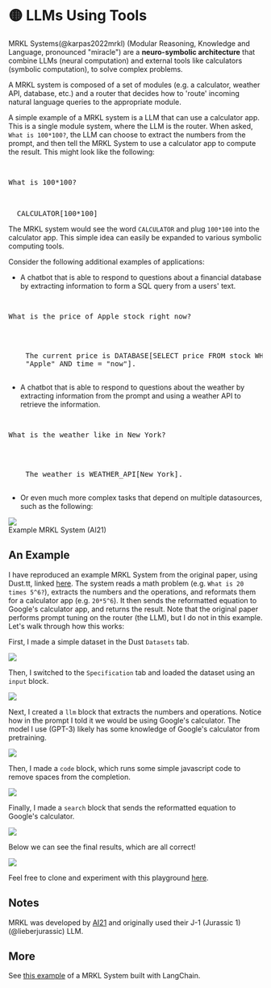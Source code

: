
# 🟡 LLMs Using Tools

MRKL Systems(@karpas2022mrkl) (Modular Reasoning, Knowledge and Language, pronounced "miracle")
are a **neuro-symbolic architecture** that combine LLMs (neural computation) and external
tools like calculators (symbolic computation), to solve complex problems.

A MRKL system is composed of a set of modules (e.g. a calculator, weather API, database, etc.) and a router that decides how to 'route' incoming natural language queries to the appropriate module.

A simple example of a MRKL system is a LLM that can
use a calculator app. This is a single module system, where the LLM is the router.
When asked, `What is 100*100?`, the LLM can choose to
extract the numbers from the prompt, and then tell the MRKL System to use a calculator
app to compute the result. This might look like the following:

<pre>
  <p>What is 100*100?</p>

  <span className="bluegreen-highlight">CALCULATOR[100*100]</span>
</pre>

The MRKL system would see the word `CALCULATOR` and plug `100*100` into the calculator app.
This simple idea can easily be expanded to various symbolic computing tools.

Consider the following additional examples of applications:

- A chatbot that is able to respond to questions about a financial database by
  extracting information to form a SQL query from a users' text.

<pre>
  <p>What is the price of Apple stock right now?</p>

  <span className="bluegreen-highlight">
    The current price is DATABASE[SELECT price FROM stock WHERE company =
    "Apple" AND time = "now"].
  </span>
</pre>

- A chatbot that is able to respond to questions about the weather by extracting
  information from the prompt and using a weather API to retrieve the information.

<pre>
  <p>What is the weather like in New York?</p>

  <span className="bluegreen-highlight">
    The weather is WEATHER_API[New York].
  </span>
</pre>

- Or even much more complex tasks that depend on multiple datasources, such as the
  following:

<div style={{ textAlign: "center" }}>
  <Image
    src="/docs/assets/advanced/mrkl_task.webp"
    width={1600}
    height={1331}
    style={{ width: "500px", margin: "auto" }}
  />
</div>

<div style={{ textAlign: "center" }}>Example MRKL System (AI21)</div>

## An Example

I have reproduced an example MRKL System from the original paper, using Dust.tt,
linked [here](https://dust.tt/w/ddebdfcdde/a/98bdd65cb7).
The system reads a math problem (e.g. `What is 20 times 5^6?`), extracts the numbers and the operations,
and reformats them for a calculator app (e.g. `20*5^6`). It then sends the reformatted equation
to Google's calculator app, and returns the result. Note that the original paper performs prompt tuning on the router (the LLM), but I do not in this example. Let's walk through how this works:

First, I made a simple dataset in the Dust `Datasets` tab.

<div style={{ textAlign: "center" }}>
  <Image
    src="/docs/assets/advanced/mrkl/dataset.webp"
    width={2818}
    height={820}
    style={{ width: "750px", margin: "0" }}
  />
</div>

Then, I switched to the `Specification` tab and loaded the dataset using an `input` block.

<div style={{ textAlign: "center" }}>
  <Image
    src="/docs/assets/advanced/mrkl/load_dataset.webp"
    width={2790}
    height={508}
    style={{ width: "750px", margin: "0" }}
  />
</div>

Next, I created a `llm` block that extracts the numbers and operations. Notice how
in the prompt I told it we would be using Google's calculator. The model I use (GPT-3)
likely has some knowledge of Google's calculator from pretraining.

<div style={{ textAlign: "center" }}>
  <Image
    src="/docs/assets/advanced/mrkl/model.webp"
    width={2790}
    height={960}
    style={{ width: "750px", margin: "0" }}
  />
</div>

Then, I made a `code` block, which runs some simple javascript code to remove
spaces from the completion.

<div style={{ textAlign: "center" }}>
  <Image
    src="/docs/assets/advanced/mrkl/extract.webp"
    width={2790}
    height={532}
    style={{ width: "750px", margin: "0" }}
  />
</div>

Finally, I made a `search` block that sends the reformatted equation to Google's calculator.

<div style={{ textAlign: "center" }}>
  <Image
    src="/docs/assets/advanced/mrkl/search.webp"
    width={2790}
    height={1310}
    style={{ width: "750px", margin: "0" }}
  />
</div>

Below we can see the final results, which are all correct!

<div style={{ textAlign: "center" }}>
  <Image
    src="/docs/assets/advanced/mrkl/final.webp"
    width={2784}
    height={494}
    style={{ width: "750px", margin: "0" }}
  />
</div>

Feel free to clone and experiment with this playground [here](https://dust.tt/w/ddebdfcdde/a/98bdd65cb7).

## Notes

MRKL was developed by [AI21](https://www.ai21.com/) and originally used their
J-1 (Jurassic 1)(@lieberjurassic) LLM.

## More

See [this example](https://python.langchain.com/docs/modules/agents/how_to/mrkl) of a MRKL System
built with LangChain.
